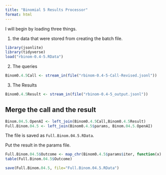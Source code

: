 ```yaml
---
title: "Binomial 5 Results Processor"
format: html
---
```


I will begin by loading three things.  

1. the data that were stored from creating the batch file.

```r
library(jsonlite)
library(tidyverse)
load("rbinom-0.4-5.RData")
```

2. The queries

```r
Binom0.4.5Call <- stream_in(file("rbinom-0.4-5-Call-Revised.jsonl"))
```

3. The Results

```r
Binom0.4.5Result <- stream_in(file("rbinom-0.4-5_output.jsonl"))
```

## Merge the call and the result

```r
Binom.04.5.OpenAI <- left_join(Binom0.4.5Call,Binom0.4.5Result)
Full.Binom.04.5 <- left_join(Binom0.4.5$params, Binom.04.5.OpenAI)
```

The file is saved as `Full.Binom.04.5.RData`.

Put the result in the params file.

```r
Full.Binom.04.5$Outcome <- map_chr(Binom0.4.5$params$iter, function(x) { unlist(Binom0.4.5Result$response$body$choices[[x]][[2]][2]) })
table(Full.Binom.04.5$Outcome)
```

```r
save(Full.Binom.04.5, file="Full.Binom.04.5.RData")
```

